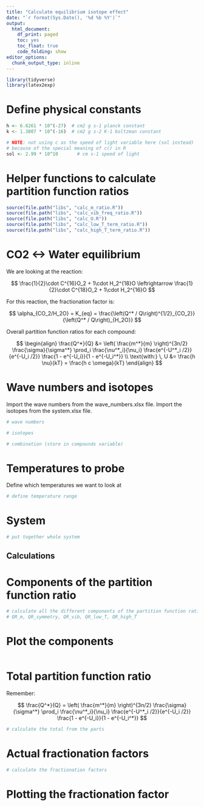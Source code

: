 ```yaml
---
title: "Calculate equilibrium isotope effect"
date: "`r format(Sys.Date(), '%d %b %Y')`"
output:
  html_document: 
    df_print: paged
    toc: yes
    toc_float: true
    code_folding: show
editor_options:
  chunk_output_type: inline
---
```


```r
library(tidyverse)
library(latex2exp)
```

# Define physical constants

```r
h <- 6.6261 * 10^(-27)  # cm2 g s-1 planck constant
k <- 1.3807 * 10^(-16)  # cm2 g s-2 K-1 boltzman constant

# NOTE: not using c as the speed of light variable here (sol instead) 
# because of the special meaning of c() in R
sol <- 2.99 * 10^10       # cm s-1 speed of light
```

# Helper functions to calculate partition function ratios

```r
source(file.path("libs", "calc_m_ratio.R"))
source(file.path("libs", "calc_vib_freq_ratio.R"))
source(file.path("libs", "calc_U.R"))
source(file.path("libs", "calc_low_T_term_ratio.R"))
source(file.path("libs", "calc_high_T_term_ratio.R"))
```

# CO2 <-> Water equilibrium

We are looking at the reaction:

$$
\frac{1}{2}\cdot C^{16}O_2 + 1\cdot H_2^{18}O \leftrightarrow \frac{1}{2}\cdot C^{18}O_2 + 1\cdot H_2^{16}O
$$

For this reaction, the fractionation factor is:

$$
\alpha_{CO_2/H_2O} = K_{eq} = \frac{\left(Q^* / Q\right)^{1/2}_{CO_2}}{\left(Q^* / Q\right)_{H_2O}}
$$

Overall partition function ratios for each compound:

$$
\begin{align}
\frac{Q^*}{Q} &= \left( \frac{m^*}{m} \right)^{3n/2} 
\frac{\sigma}{\sigma^*} 
\prod_i \frac{\nu^*_i}{\nu_i} 
  \frac{e^{-U^*_i /2}}{e^{-U_i /2}} 
  \frac{1 - e^{-U_i}}{1 - e^{-U_i^*}} \\
\text{with:} \, 
  U &= \frac{h \nu}{kT} = \frac{h c \omega}{kT}
\end{align}
$$



# Wave numbers and isotopes

Import the wave numbers from the wave_numbers.xlsx file. Import the isotopes from the system.xlsx file.

```r
# wave numbers

```

```r
# isotopes

```

```r
# combination (store in compounds variable)

```


# Temperatures to probe

Define which temperatures we want to look at 

```r
# define temperature range

```

# System

```r
# put together whole system

```

## Calculations

# Components of the partition function ratio

```r
# calculate all the different components of the partition function ratios (QR)
# QR_m, QR_symmetry, QR_vib, QR_low_T, QR_high_T

```

# Plot the components

```r

```


# Total partition function ratio

Remember:

$$
\frac{Q^*}{Q} = \left( \frac{m^*}{m} \right)^{3n/2} 
\frac{\sigma}{\sigma^*} 
\prod_i \frac{\nu^*_i}{\nu_i} 
  \frac{e^{-U^*_i /2}}{e^{-U_i /2}} 
  \frac{1 - e^{-U_i}}{1 - e^{-U_i^*}}
$$


```r
# calculate the total from the parts

```


# Actual fractionation factors


```r
# calculate the fractionation factors
```

# Plotting the fractionation factor

```r

```

